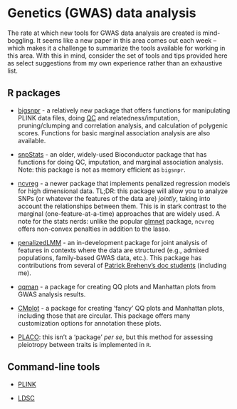 # Genetics (GWAS) data analysis 

The rate at which new tools for GWAS data analysis are created is mind-boggling. It seems like a new paper in this area comes out each week -- which makes it a challenge to summarize the tools available for working in this area. With this in mind, consider the set of tools and tips provided here as select suggestions from my own experience rather than an exhaustive list. 

## R packages 

  - [bigsnpr](https://privefl.github.io/bigsnpr/index.html) - a relatively new package that offers functions for manipulating PLINK data files, doing [QC](#acronyms) and relatedness/imputation, pruning/clumping and correlation analysis, and calculation of polygenic scores.  Functions for basic marginal association analysis are also available. 
  
  - [snpStats](https://www.bioconductor.org/packages/release/bioc/html/snpStats.html) - an older, widely-used Bioconductor package that has functions for doing QC, imputation, and marginal association analysis. Note: this package is not as memory efficient as `bigsnpr`. 
  
  - [ncvreg](https://pbreheny.github.io/ncvreg/) - a newer package that implements penalized regression models for high dimensional data. TL;DR: this package will allow you to analyze SNPs (or whatever the features of the data are) *jointly*, taking into account the relationships between them. This is in stark contrast to the marginal (one-feature-at-a-time) approaches that are widely used. A note for the stats nerds: unlike the popular [glmnet](https://glmnet.stanford.edu/articles/glmnet.html#:~:text=Glmnet%20is%20a%20package%20that,for%20the%20regularization%20parameter%20lambda.) package, `ncvreg` offers non-convex penalties in addition to the lasso. 
  
  - [penalizedLMM](https://areisett.github.io/penalizedLMM/) - an in-development package for joint analysis of features in contexts where the data are structured (e.g., admixed populations, family-based GWAS data, etc.). This package has contributions from several of [Patrick Breheny's doc students](https://myweb.uiowa.edu/pbreheny/students.html) (including me). 
  
  - [qqman](https://cran.r-project.org/web/packages/qqman/) - a package for creating QQ plots and Manhattan plots from GWAS analysis results. 

  - [CMplot](https://github.com/YinLiLin/CMplot) - a package for creating 'fancy' QQ plots and Manhattan plots, including those that are circular. This package offers many customization options for annotation these plots. 
  
  - [PLACO](https://github.com/RayDebashree/PLACO): this isn't a 'package' *per se*, but this method for assessing pleiotropy between traits is implemented in `R`. 

## Command-line tools 

  - [PLINK](https://www.cog-genomics.org/plink/1.9/)
  
  - [LDSC](https://github.com/bulik/ldsc/wiki/Heritability-and-Genetic-Correlation)
  
  